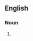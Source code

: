 ==English==
{{wikipedia|The writing on the wall}}

===Noun===
{{en-noun|-}}

# {{lb|en|idiomatic}} {{form of|alternative form|writing on the wall|lang=en}}